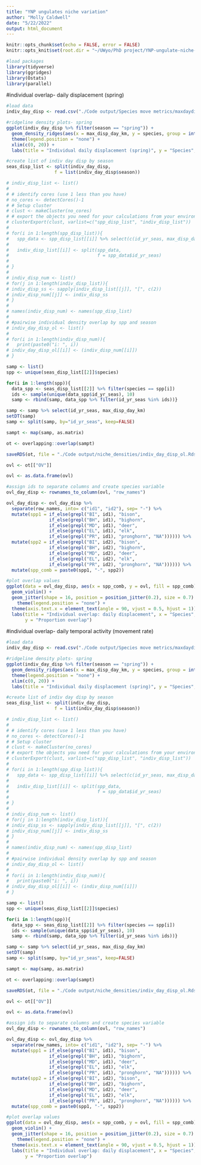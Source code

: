 ```yaml
---
title: "YNP ungulates niche variation"
author: "Molly Caldwell"
date: "5/22/2022"
output: html_document
---
```


```r
knitr::opts_chunk$set(echo = FALSE, error = FALSE)
knitr::opts_knit$set(root.dir = "~/UWyo/PhD project/YNP-ungulate-niche-proj/")
```

```r
#load packages
library(tidyverse)
library(ggridges)
library(Ostats)
library(parallel)
```

#individual overlap- daily displacement (spring)

```r
#load data
indiv_day_disp <- read.csv("./Code output/Species move metrics/maxdaydisp_indiv_byseas_copy.csv")[,c(2:7)]

```

```r
#ridgeline density plots- spring
ggplot(indiv_day_disp %>% filter(season == "spring")) + 
  geom_density_ridges(aes(x = max_disp_day_km, y = species, group = interaction(species,id_yr_seas),fill = species), scale = 1.5, alpha = 0.4) +
  theme(legend.position = "none") +
  xlim(c(0, 20)) +
  labs(title = "Individual daily displacement (spring)", y = "Species", x = "Daily displacement (km)")
```

```r
#create list of indiv day disp by season
seas_disp_list <- split(indiv_day_disp,
                  f = list(indiv_day_disp$season))

# indiv_disp_list <- list()
# 
# # identify cores (use 1 less than you have)
# no_cores <- detectCores()-1
# # Setup cluster
# clust <- makeCluster(no_cores) 
# # export the objects you need for your calculations from your environment to each node's environment
# clusterExport(clust, varlist=c("spp_disp_list", "indiv_disp_list"))
# 
# for(i in 1:length(spp_disp_list)){
#   spp_data <- spp_disp_list[[i]] %>% select(c(id_yr_seas, max_disp_day_km))
#   
#   indiv_disp_list[[i]] <- split(spp_data, 
#                                 f = spp_data$id_yr_seas)
# 
# }
# 
# indiv_disp_num <- list()
# for(j in 1:length(indiv_disp_list)){
# indiv_disp_ss <- sapply(indiv_disp_list[[j]], "[", c(2))
# indiv_disp_num[[j]] <- indiv_disp_ss
# }
# 
# names(indiv_disp_num) <- names(spp_disp_list)
# 
# #pairwise individual density overlap by spp and season
# indiv_day_disp_ol <- list()
# 
# for(i in 1:length(indiv_disp_num)){
#   print(paste0("i: ", i))
# indiv_day_disp_ol[[i]] <- (indiv_disp_num[[i]])
# }

samp <- list()
spp <- unique(seas_disp_list[[2]]$species)

for(i in 1:length(spp)){
  data_spp <- seas_disp_list[[2]] %>% filter(species == spp[i])
  ids <- sample(unique(data_spp$id_yr_seas), 10)
  samp <- rbind(samp, data_spp %>% filter(id_yr_seas %in% ids))}

samp <- samp %>% select(id_yr_seas, max_disp_day_km)
setDT(samp) 
samp <- split(samp, by="id_yr_seas", keep=FALSE)

sampt <- map(samp, as.matrix)

ot <- overlapping::overlap(sampt)

saveRDS(ot, file = "./Code output/niche_densities/indiv_day_disp_ol.Rds")

ovl <- ot[["OV"]]

ovl <- as.data.frame(ovl)

```

```r
#assign ids to separate columns and create species variable
ovl_day_disp <- rownames_to_column(ovl, "row_names")

ovl_day_disp <- ovl_day_disp %>%
  separate(row_names, into= c("id1", "id2"), sep= "-") %>%
  mutate(spp1 = if_else(grepl("BI", id1), "bison",
                if_else(grepl("BH", id1), "bighorn",
                if_else(grepl("MD", id1), "deer",
                if_else(grepl("EL", id1), "elk",
                if_else(grepl("PR", id1), "pronghorn", "NA")))))) %>%
  mutate(spp2 = if_else(grepl("BI", id2), "bison",
                if_else(grepl("BH", id2), "bighorn",
                if_else(grepl("MD", id2), "deer",
                if_else(grepl("EL", id2), "elk",
                if_else(grepl("PR", id2), "pronghorn", "NA")))))) %>%
  mutate(spp_comb = paste0(spp1, "-", spp2))


```


```r
#plot overlap values
ggplot(data = ovl_day_disp, aes(x = spp_comb, y = ovl, fill = spp_comb)) +
  geom_violin() +
  geom_jitter(shape = 16, position = position_jitter(0.2), size = 0.7) +
    theme(legend.position = "none") +
  theme(axis.text.x = element_text(angle = 90, vjust = 0.5, hjust = 1)) +
  labs(title = "Individual overlap: daily displacement", x = "Species",
       y = "Proportion overlap")
```

#individual overlap- daily temporal activity (movement rate)

```r
#load data
indiv_day_disp <- read.csv("./Code output/Species move metrics/maxdaydisp_indiv_byseas_copy.csv")[,c(2:7)]

```

```r
#ridgeline density plots- spring
ggplot(indiv_day_disp %>% filter(season == "spring")) + 
  geom_density_ridges(aes(x = max_disp_day_km, y = species, group = interaction(species,id_yr_seas),fill = species), scale = 1.5, alpha = 0.4) +
  theme(legend.position = "none") +
  xlim(c(0, 20)) +
  labs(title = "Individual daily displacement (spring)", y = "Species", x = "Daily displacement (km)")
```

```r
#create list of indiv day disp by season
seas_disp_list <- split(indiv_day_disp,
                  f = list(indiv_day_disp$season))

# indiv_disp_list <- list()
# 
# # identify cores (use 1 less than you have)
# no_cores <- detectCores()-1
# # Setup cluster
# clust <- makeCluster(no_cores) 
# # export the objects you need for your calculations from your environment to each node's environment
# clusterExport(clust, varlist=c("spp_disp_list", "indiv_disp_list"))
# 
# for(i in 1:length(spp_disp_list)){
#   spp_data <- spp_disp_list[[i]] %>% select(c(id_yr_seas, max_disp_day_km))
#   
#   indiv_disp_list[[i]] <- split(spp_data, 
#                                 f = spp_data$id_yr_seas)
# 
# }
# 
# indiv_disp_num <- list()
# for(j in 1:length(indiv_disp_list)){
# indiv_disp_ss <- sapply(indiv_disp_list[[j]], "[", c(2))
# indiv_disp_num[[j]] <- indiv_disp_ss
# }
# 
# names(indiv_disp_num) <- names(spp_disp_list)
# 
# #pairwise individual density overlap by spp and season
# indiv_day_disp_ol <- list()
# 
# for(i in 1:length(indiv_disp_num)){
#   print(paste0("i: ", i))
# indiv_day_disp_ol[[i]] <- (indiv_disp_num[[i]])
# }

samp <- list()
spp <- unique(seas_disp_list[[2]]$species)

for(i in 1:length(spp)){
  data_spp <- seas_disp_list[[2]] %>% filter(species == spp[i])
  ids <- sample(unique(data_spp$id_yr_seas), 10)
  samp <- rbind(samp, data_spp %>% filter(id_yr_seas %in% ids))}

samp <- samp %>% select(id_yr_seas, max_disp_day_km)
setDT(samp) 
samp <- split(samp, by="id_yr_seas", keep=FALSE)

sampt <- map(samp, as.matrix)

ot <- overlapping::overlap(sampt)

saveRDS(ot, file = "./Code output/niche_densities/indiv_day_disp_ol.Rds")

ovl <- ot[["OV"]]

ovl <- as.data.frame(ovl)

```

```r
#assign ids to separate columns and create species variable
ovl_day_disp <- rownames_to_column(ovl, "row_names")

ovl_day_disp <- ovl_day_disp %>%
  separate(row_names, into= c("id1", "id2"), sep= "-") %>%
  mutate(spp1 = if_else(grepl("BI", id1), "bison",
                if_else(grepl("BH", id1), "bighorn",
                if_else(grepl("MD", id1), "deer",
                if_else(grepl("EL", id1), "elk",
                if_else(grepl("PR", id1), "pronghorn", "NA")))))) %>%
  mutate(spp2 = if_else(grepl("BI", id2), "bison",
                if_else(grepl("BH", id2), "bighorn",
                if_else(grepl("MD", id2), "deer",
                if_else(grepl("EL", id2), "elk",
                if_else(grepl("PR", id2), "pronghorn", "NA")))))) %>%
  mutate(spp_comb = paste0(spp1, "-", spp2))


```


```r
#plot overlap values
ggplot(data = ovl_day_disp, aes(x = spp_comb, y = ovl, fill = spp_comb)) +
  geom_violin() +
  geom_jitter(shape = 16, position = position_jitter(0.2), size = 0.7) +
    theme(legend.position = "none") +
  theme(axis.text.x = element_text(angle = 90, vjust = 0.5, hjust = 1)) +
  labs(title = "Individual overlap: daily displacement", x = "Species",
       y = "Proportion overlap")
```




